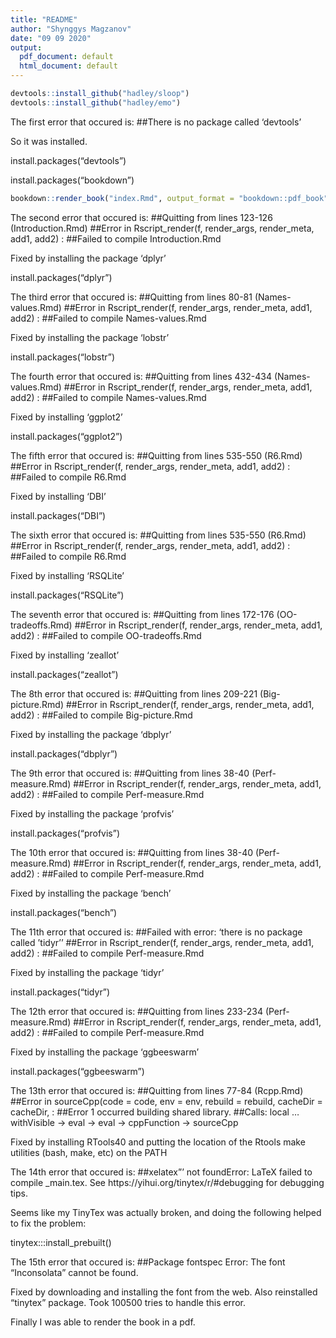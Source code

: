 ```yaml
---
title: "README"
author: "Shynggys Magzanov"
date: "09 09 2020"
output:
  pdf_document: default
  html_document: default
---
```

```r
devtools::install_github("hadley/sloop")
devtools::install_github("hadley/emo")
```
The first error that occured is:
##There is no package called ‘devtools’

So it was installed.

install.packages("devtools")


install.packages("bookdown")

```r
bookdown::render_book("index.Rmd", output_format = "bookdown::pdf_book")
````
The second error that occured is:
##Quitting from lines 123-126 (Introduction.Rmd) 
##Error in Rscript_render(f, render_args, render_meta, add1, add2) : 
##Failed to compile Introduction.Rmd

Fixed by installing the package 'dplyr'

install.packages("dplyr")

The third error that occured is:
##Quitting from lines 80-81 (Names-values.Rmd) 
##Error in Rscript_render(f, render_args, render_meta, add1, add2) : 
##Failed to compile Names-values.Rmd

Fixed by installing the package 'lobstr'

install.packages("lobstr")

The fourth error that occured is:
##Quitting from lines 432-434 (Names-values.Rmd)
##Error in Rscript_render(f, render_args, render_meta, add1, add2) : 
##Failed to compile Names-values.Rmd

Fixed by installing 'ggplot2'

install.packages("ggplot2")

The fifth error that occured is:
##Quitting from lines 535-550 (R6.Rmd)
##Error in Rscript_render(f, render_args, render_meta, add1, add2) : 
##Failed to compile R6.Rmd

Fixed by installing 'DBI'

install.packages("DBI")

The sixth error that occured is:
##Quitting from lines 535-550 (R6.Rmd)
##Error in Rscript_render(f, render_args, render_meta, add1, add2) : 
##Failed to compile R6.Rmd

Fixed by installing 'RSQLite'

install.packages("RSQLite")

The seventh error that occured is:
##Quitting from lines 172-176 (OO-tradeoffs.Rmd)
##Error in Rscript_render(f, render_args, render_meta, add1, add2) : 
##Failed to compile OO-tradeoffs.Rmd

Fixed by installing 'zeallot'

install.packages("zeallot")

The 8th error that occured is:
##Quitting from lines 209-221 (Big-picture.Rmd)
##Error in Rscript_render(f, render_args, render_meta, add1, add2) : 
##Failed to compile Big-picture.Rmd

Fixed by installing the package 'dbplyr'

install.packages("dbplyr")

The 9th error that occured is:
##Quitting from lines 38-40 (Perf-measure.Rmd) 
##Error in Rscript_render(f, render_args, render_meta, add1, add2) : 
##Failed to compile Perf-measure.Rmd

Fixed by installing the package 'profvis'

install.packages("profvis")

The 10th error that occured is:
##Quitting from lines 38-40 (Perf-measure.Rmd) 
##Error in Rscript_render(f, render_args, render_meta, add1, add2) : 
##Failed to compile Perf-measure.Rmd

Fixed by installing the package 'bench'

install.packages("bench")

The 11th error that occured is:
##Failed with error:  'there is no package called 'tidyr''
##Error in Rscript_render(f, render_args, render_meta, add1, add2) : 
##Failed to compile Perf-measure.Rmd

Fixed by installing the package 'tidyr'

install.packages("tidyr")

The 12th error that occured is:
##Quitting from lines 233-234 (Perf-measure.Rmd) 
##Error in Rscript_render(f, render_args, render_meta, add1, add2) : 
##Failed to compile Perf-measure.Rmd

Fixed by installing the package 'ggbeeswarm'

install.packages("ggbeeswarm")

The 13th error that occured is:
##Quitting from lines 77-84 (Rcpp.Rmd) 
##Error in sourceCpp(code = code, env = env, rebuild = rebuild, cacheDir = cacheDir,  : 
##Error 1 occurred building shared library.
##Calls: local ... withVisible -> eval -> eval -> cppFunction -> sourceCpp

Fixed by installing RTools40 and putting the location of the Rtools make utilities (bash, make, etc) on the PATH

The 14th error that occured is:
##xelatex"' not foundError: LaTeX failed to compile _main.tex. See https://yihui.org/tinytex/r/#debugging for debugging tips.

Seems like my TinyTex was actually broken, and doing the following helped to fix the problem:

tinytex:::install_prebuilt()

The 15th error that occured is:
##Package fontspec Error: The font "Inconsolata" cannot be found.

Fixed by downloading and installing the font from the web. Also reinstalled "tinytex" package. Took 100500 tries to handle this error.

Finally I was able to render the book in a pdf. 



